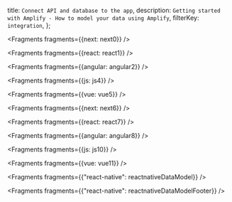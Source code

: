   title: `Connect API and database to the app`,
  description: `Getting started with Amplify - How to model your data using Amplify`,
  filterKey: `integration`,
};


<Fragments fragments={{next: next0}} />


<Fragments fragments={{react: react1}} />


<Fragments fragments={{angular: angular2}} />


<Fragments fragments={{js: js4}} />


<Fragments fragments={{vue: vue5}} />


<Fragments fragments={{next: next6}} />


<Fragments fragments={{react: react7}} />


<Fragments fragments={{angular: angular8}} />


<Fragments fragments={{js: js10}} />


<Fragments fragments={{vue: vue11}} />


<Fragments fragments={{"react-native": reactnativeDataModel}} />


<Fragments fragments={{"react-native": reactnativeDataModelFooter}} />

